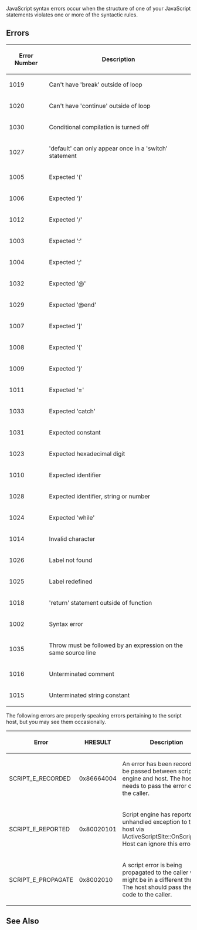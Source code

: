 JavaScript syntax errors occur when the structure of one of your JavaScript statements violates one or more of the syntactic rules.


==Errors==
{| class='wikitable'
|-
! Error Number
! Description
|-
| 1019
| Can't have 'break' outside of loop
|-
| 1020
| Can't have 'continue' outside of loop
|-
| 1030
| Conditional compilation is turned off
|-
| 1027
| 'default' can only appear once in a 'switch' statement
|-
| 1005
| Expected '('
|-
| 1006
| Expected ')'
|-
| 1012
| Expected '/'
|-
| 1003
| Expected ':'
|-
| 1004
| Expected ';'
|-
| 1032
| Expected '@'
|-
| 1029
| Expected '@end'
|-
| 1007
| Expected ']'
|-
| 1008
| Expected '{'
|-
| 1009
| Expected '}'
|-
| 1011
| Expected '='
|-
| 1033
| Expected 'catch'
|-
| 1031
| Expected constant
|-
| 1023
| Expected hexadecimal digit
|-
| 1010
| Expected identifier
|-
| 1028
| Expected identifier, string or number
|-
| 1024
| Expected 'while'
|-
| 1014
| Invalid character
|-
| 1026
| Label not found
|-
| 1025
| Label redefined
|-
| 1018
| 'return' statement outside of function
|-
| 1002
| Syntax error
|-
| 1035
| Throw must be followed by an expression on the same source line
|-
| 1016
| Unterminated comment
|-
| 1015
| Unterminated string constant
|}
The following errors are properly speaking errors pertaining to the script host, but you may see them occasionally.

{| class='wikitable'
|-
! Error
! HRESULT
! Description
|-
| SCRIPT_E_RECORDED
| 0x86664004
| An error has been recorded to be passed between script engine and host. The host needs to pass the error code to the caller.
|-
| SCRIPT_E_REPORTED
| 0x80020101
| Script engine has reported an unhandled exception to the host via IActiveScriptSite::OnScriptError. Host can ignore this error.
|-
| SCRIPT_E_PROPAGATE
| 0x8002010
| A script error is being propagated to the caller which might be in a different thread. The host should pass the error code to the caller.
|}

==See Also==

              
